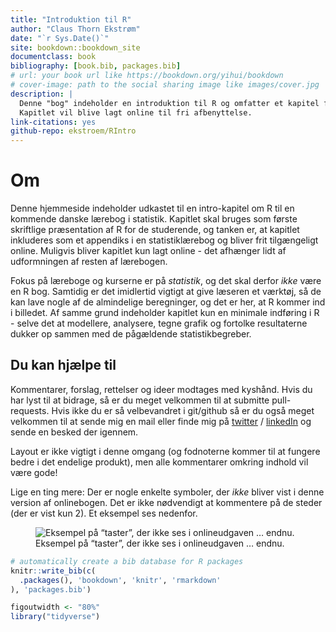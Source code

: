 ```yaml
--- 
title: "Introduktion til R"
author: "Claus Thorn Ekstrøm"
date: "`r Sys.Date()`"
site: bookdown::bookdown_site
documentclass: book
bibliography: [book.bib, packages.bib]
# url: your book url like https://bookdown.org/yihui/bookdown
# cover-image: path to the social sharing image like images/cover.jpg
description: |
  Denne "bog" indeholder en introduktion til R og omfatter et kapitel fra en kommende dansk statistikbog. Kommentarer, forslag og ændringer modtages meget gerne.
  Kapitlet vil blive lagt online til fri afbenyttelse.
link-citations: yes
github-repo: ekstroem/RIntro
---
```


# Om

Denne hjemmeside indeholder udkastet til en intro-kapitel om R til en kommende danske lærebog i statistik. Kapitlet skal bruges som første skriftlige præsentation af R for de studerende, og tanken er, at kapitlet inkluderes som et appendiks i en statistiklærebog og bliver frit tilgængeligt online. Muligvis bliver kapitlet kun lagt online - det afhænger lidt af udformningen af resten af lærebogen.

Fokus på læreboge og kurserne er på *statistik*, og det skal derfor *ikke* være en R bog. Samtidig er det imidlertid vigtigt at give læseren et værktøj, så de kan lave nogle af de almindelige beregninger, og det er her, at R kommer ind i billedet. Af samme grund indeholder kapitlet kun en minimale indføring i R - selve det at modellere, analysere, tegne grafik og fortolke resultaterne dukker op sammen  med de pågældende statistikbegreber.

## Du kan hjælpe til

Kommentarer, forslag, rettelser og ideer modtages med kyshånd. Hvis du har lyst til at bidrage, så er du meget velkommen til at submitte pull-requests. Hvis ikke du er så velbevandret i git/github så er du også meget velkommen til at sende mig en mail eller finde mig på [twitter](https://twitter.com/ClausEkstrom) / [linkedIn](https://www.linkedin.com/in/clausekstroem/) og sende en besked der igennem.

Layout er ikke vigtigt i denne omgang (og fodnoterne kommer til at fungere bedre i det endelige produkt), men alle kommentarer omkring indhold vil være gode!

Lige en ting mere: Der er nogle enkelte symboler, der *ikke* bliver vist i denne version af onlinebogen. Det er ikke nødvendigt at kommentere på de steder (der er vist kun 2). Et eksempel ses nedenfor.

![Eksempel på "taster", der ikke ses i onlineudgaven ... endnu.](pics/keys.png)


```r
# automatically create a bib database for R packages
knitr::write_bib(c(
  .packages(), 'bookdown', 'knitr', 'rmarkdown'
), 'packages.bib')
```



```r
figoutwidth <- "80%"
library("tidyverse")
```

